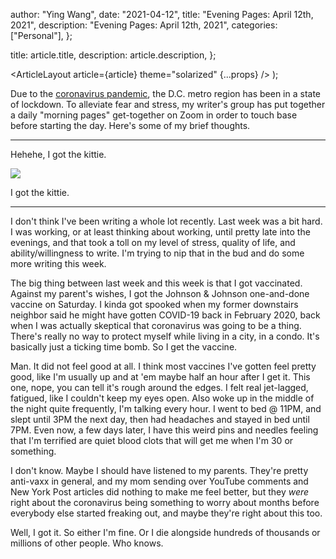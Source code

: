 
  author: "Ying Wang",
  date: "2021-04-12",
  title: "Evening Pages: April 12th, 2021",
  description: "Evening Pages: April 12th, 2021",
  categories: ["Personal"],
};

  title: article.title,
  description: article.description,
};

  <ArticleLayout article={article} theme="solarized" {...props} />
);

Due to the [coronavirus
pandemic](https://en.wikipedia.org/wiki/2019-20_coronavirus_pandemic), the D.C.
metro region has been in a state of lockdown. To alleviate fear and stress, my
writer's group has put together a daily "morning pages" get-together on Zoom in
order to touch base before starting the day. Here's some of my brief thoughts.

---

Hehehe, I got the kittie.

![](/img/posts/2021/04/12/evening_pages.jpg)

I got the kittie.

---

I don't think I've been writing a whole lot recently. Last week was a bit hard.
I was working, or at least thinking about working, until pretty late into the
evenings, and that took a toll on my level of stress, quality of life, and
ability/willingness to write. I'm trying to nip that in the bud and do some more
writing this week.

The big thing between last week and this week is that I got vaccinated. Against
my parent's wishes, I got the Johnson & Johnson one-and-done vaccine on
Saturday. I kinda got spooked when my former downstairs neighbor said he might
have gotten COVID-19 back in February 2020, back when I was actually skeptical
that coronavirus was going to be a thing. There's really no way to protect
myself while living in a city, in a condo. It's basically just a ticking time
bomb. So I get the vaccine.

Man. It did not feel good at all. I think most vaccines I've gotten feel pretty
good, like I'm usually up and at 'em maybe half an hour after I get it. This
one, nope, you can tell it's rough around the edges. I felt real jet-lagged,
fatigued, like I couldn't keep my eyes open. Also woke up in the middle of the
night quite frequently, I'm talking every hour. I went to bed @ 11PM, and slept
until 3PM the next day, then had headaches and stayed in bed until 7PM. Even
now, a few days later, I have this weird pins and needles feeling that I'm
terrified are quiet blood clots that will get me when I'm 30 or something.

I don't know. Maybe I should have listened to my parents. They're pretty
anti-vaxx in general, and my mom sending over YouTube comments and New York Post
articles did nothing to make me feel better, but they _were_ right about the
coronavirus being something to worry about months before everybody else started
freaking out, and maybe they're right about this too.

Well, I got it. So either I'm fine. Or I die alongside hundreds of thousands or
millions of other people. Who knows.

